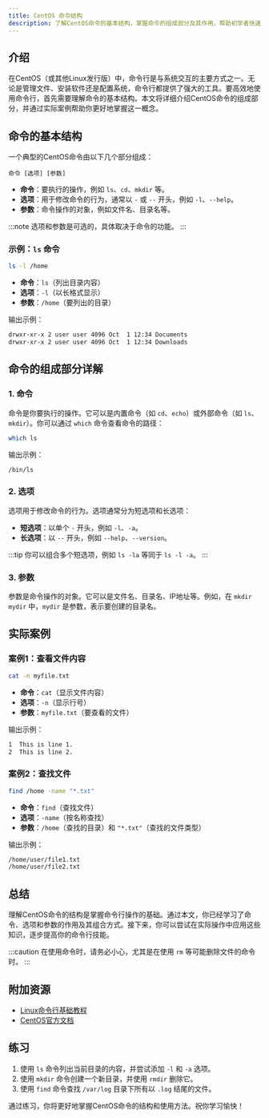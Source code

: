 ```yaml
---
title: CentOS 命令结构
description: 了解CentOS命令的基本结构，掌握命令的组成部分及其作用，帮助初学者快速上手命令行操作。
---
```


## 介绍

在CentOS（或其他Linux发行版）中，命令行是与系统交互的主要方式之一。无论是管理文件、安装软件还是配置系统，命令行都提供了强大的工具。要高效地使用命令行，首先需要理解命令的基本结构。本文将详细介绍CentOS命令的组成部分，并通过实际案例帮助你更好地掌握这一概念。

## 命令的基本结构

一个典型的CentOS命令由以下几个部分组成：

```
命令 [选项] [参数]
```

- **命令**：要执行的操作，例如 `ls`、`cd`、`mkdir` 等。
- **选项**：用于修改命令的行为，通常以 `-` 或 `--` 开头，例如 `-l`、`--help`。
- **参数**：命令操作的对象，例如文件名、目录名等。

:::note
选项和参数是可选的，具体取决于命令的功能。
:::

### 示例：`ls` 命令

```bash
ls -l /home
```

- **命令**：`ls`（列出目录内容）
- **选项**：`-l`（以长格式显示）
- **参数**：`/home`（要列出的目录）

输出示例：

```bash
drwxr-xr-x 2 user user 4096 Oct  1 12:34 Documents
drwxr-xr-x 2 user user 4096 Oct  1 12:34 Downloads
```

## 命令的组成部分详解

### 1. 命令

命令是你要执行的操作。它可以是内置命令（如 `cd`、`echo`）或外部命令（如 `ls`、`mkdir`）。你可以通过 `which` 命令查看命令的路径：

```bash
which ls
```

输出示例：

```bash
/bin/ls
```

### 2. 选项

选项用于修改命令的行为。选项通常分为短选项和长选项：

- **短选项**：以单个 `-` 开头，例如 `-l`、`-a`。
- **长选项**：以 `--` 开头，例如 `--help`、`--version`。

:::tip
你可以组合多个短选项，例如 `ls -la` 等同于 `ls -l -a`。
:::

### 3. 参数

参数是命令操作的对象。它可以是文件名、目录名、IP地址等。例如，在 `mkdir mydir` 中，`mydir` 是参数，表示要创建的目录名。

## 实际案例

### 案例1：查看文件内容

```bash
cat -n myfile.txt
```

- **命令**：`cat`（显示文件内容）
- **选项**：`-n`（显示行号）
- **参数**：`myfile.txt`（要查看的文件）

输出示例：

```bash
1  This is line 1.
2  This is line 2.
```

### 案例2：查找文件

```bash
find /home -name "*.txt"
```

- **命令**：`find`（查找文件）
- **选项**：`-name`（按名称查找）
- **参数**：`/home`（查找的目录）和 `"*.txt"`（查找的文件类型）

输出示例：

```bash
/home/user/file1.txt
/home/user/file2.txt
```

## 总结

理解CentOS命令的结构是掌握命令行操作的基础。通过本文，你已经学习了命令、选项和参数的作用及其组合方式。接下来，你可以尝试在实际操作中应用这些知识，逐步提高你的命令行技能。

:::caution
在使用命令时，请务必小心，尤其是在使用 `rm` 等可能删除文件的命令时。
:::

## 附加资源

- [Linux命令行基础教程](https://example.com/linux-command-line-tutorial)
- [CentOS官方文档](https://example.com/centos-docs)

## 练习

1. 使用 `ls` 命令列出当前目录的内容，并尝试添加 `-l` 和 `-a` 选项。
2. 使用 `mkdir` 命令创建一个新目录，并使用 `rmdir` 删除它。
3. 使用 `find` 命令查找 `/var/log` 目录下所有以 `.log` 结尾的文件。

通过练习，你将更好地掌握CentOS命令的结构和使用方法。祝你学习愉快！